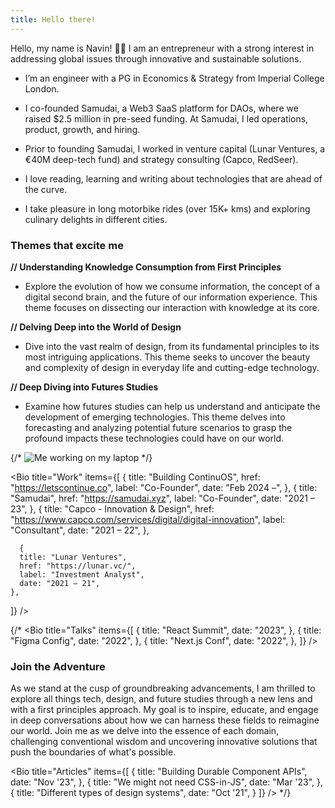 ```yaml
---
title: Hello there!
---
```


Hello, my name is Navin! 👋🏻 I am an entrepreneur with a strong interest in addressing global issues through innovative and sustainable solutions.

- I’m an engineer with a PG in Economics & Strategy from Imperial College London.

- I co-founded Samudai, a Web3 SaaS platform for DAOs, where we raised $2.5 million in pre-seed funding. At Samudai, I led operations, product, growth, and hiring.

- Prior to founding Samudai, I worked in venture capital (Lunar Ventures, a €40M deep-tech fund) and strategy consulting (Capco, RedSeer).

- I love reading, learning and writing about technologies that are ahead of the curve.

- I take pleasure in long motorbike rides (over 15K+ kms) and exploring culinary delights in different cities. 

### Themes that excite me

**// Understanding Knowledge Consumption from First Principles**
   - Explore the evolution of how we consume information, the concept of a digital second brain, and the future of our information experience. This theme focuses on dissecting our interaction with knowledge at its core.

**// Delving Deep into the World of Design**
   - Dive into the vast realm of design, from its fundamental principles to its most intriguing applications. This theme seeks to uncover the beauty and complexity of design in everyday life and cutting-edge technology.

**// Deep Diving into Futures Studies**
   - Examine how futures studies can help us understand and anticipate the development of emerging technologies. This theme delves into forecasting and analyzing potential future scenarios to grasp the profound impacts these technologies could have on our world.

{/* ![Me working on my laptop](/img/photo.webp) */}


<Bio
  title="Work"
  items={[
    {
      title: "Building ContinuOS",
      href: "https://letscontinue.co",
      label: "Co-Founder",
      date: "Feb 2024 –",
    },
    {
      title: "Samudai",
      href: "https://samudai.xyz",
      label: "Co-Founder",
      date: "2021 – 23",
    },
    {
      title: "Capco - Innovation & Design",
      href: "https://www.capco.com/services/digital/digital-innovation",
      label: "Consultant",
      date: "2021 – 22",
    },

      {
      title: "Lunar Ventures",
      href: "https://lunar.vc/",
      label: "Investment Analyst",
      date: "2021 – 21",
    },
  ]}
/>

{/*
<Bio
  title="Talks"
  items={[
    {
      title: "React Summit",
      date: "2023",
    },
    {
      title: "Figma Config",
      date: "2022",
    },
    {
      title: "Next.js Conf",
      date: "2022",
    },
  ]}
/>


### Join the Adventure

As we stand at the cusp of groundbreaking advancements, I am thrilled to explore all things tech, design, and future studies through a new lens and with a first principles approach. My goal is to inspire, educate, and engage in deep conversations about how we can harness these fields to reimagine our world. Join me as we delve into the essence of each domain, challenging conventional wisdom and uncovering innovative solutions that push the boundaries of what's possible.


<Bio
  title="Articles"
  items={[
    {
      title: "Building Durable Component APIs",
      date: "Nov '23",
    },
    {
      title: "We might not need CSS-in-JS",
      date: "Mar '23",
    },
    {
      title: "Different types of design systems",
      date: "Oct '21",
    }
  ]}
/>
*/}
